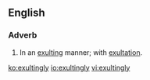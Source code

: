 ==English==

===Adverb===
{{en-adv}}
# In an [[exulting]] manner; with [[exultation]].

[[ko:exultingly]]
[[io:exultingly]]
[[vi:exultingly]]